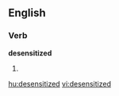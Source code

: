 
==English==

===Verb===
'''desensitized'''

# {{past of|[[desensitize]]}}

[[hu:desensitized]]
[[vi:desensitized]]
